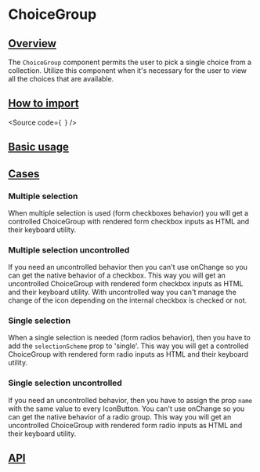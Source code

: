 

<Meta of={Stories} />

# ChoiceGroup

## [Overview](#overview)

The `ChoiceGroup` component permits the user to pick a single choice from a collection.
Utilize this component when it's necessary for the user to view all the choices that are available.

## [How to import](#how-to-import)

<Source
  code={`
`}
/>

## [Basic usage](#basic-usage)

<Canvas of={Stories.Base} />

## [Cases](#cases)

### Multiple selection

When multiple selection is used (form checkboxes behavior) you will get a controlled
ChoiceGroup with rendered form checkbox inputs as HTML and their keyboard utility.

<Canvas of={CaseStories.MultipleSelectionControlled} />

### Multiple selection uncontrolled

If you need an uncontrolled behavior then you can't use onChange so you can get the
native behavior of a checkbox. This way you will get an uncontrolled
ChoiceGroup with rendered form checkbox inputs as HTML and their keyboard utility.
With uncontrolled way you can't manage the change of the icon depending on
the internal checkbox is checked or not.

<Canvas of={CaseStories.MultipleSelectionUncontrolled} />

### Single selection

When a single selection is needed (form radios behavior), then you have to
add the `selectionScheme` prop to 'single'. This way you will get a controlled
ChoiceGroup with rendered form radio inputs as HTML and their keyboard utility.

<Canvas of={CaseStories.SingleSelectionControlled} />

### Single selection uncontrolled

If you need an uncontrolled behavior, then you have to assign the prop `name`
with the same value to every IconButton. You can't use onChange so you can get the
native behavior of a radio group. This way you will get an uncontrolled
ChoiceGroup with rendered form radio inputs as HTML and their keyboard utility.

<Canvas of={CaseStories.SingleSelectionUncontrolled} />

## [API](#api)

<ArgTypes of={Stories} />
